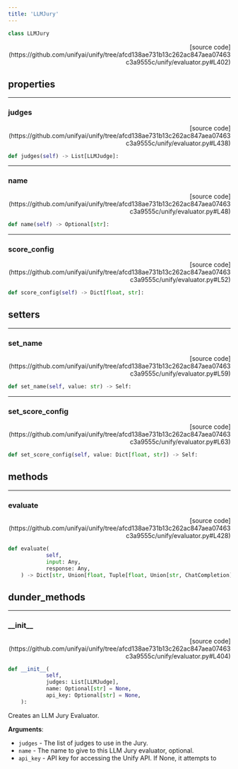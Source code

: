 ```yaml
---
title: 'LLMJury'
---
```


```python
class LLMJury
```

<p align="right">[source code](https://github.com/unifyai/unify/tree/afcd138ae731b13c262ac847aea07463c3a9555c/unify/evaluator.py#L402)</p>



## properties

---

### judges

<p align="right">[source code](https://github.com/unifyai/unify/tree/afcd138ae731b13c262ac847aea07463c3a9555c/unify/evaluator.py#L438)</p>

```python
def judges(self) -> List[LLMJudge]:
```



---

### name

<p align="right">[source code](https://github.com/unifyai/unify/tree/afcd138ae731b13c262ac847aea07463c3a9555c/unify/evaluator.py#L48)</p>

```python
def name(self) -> Optional[str]:
```



---

### score\_config

<p align="right">[source code](https://github.com/unifyai/unify/tree/afcd138ae731b13c262ac847aea07463c3a9555c/unify/evaluator.py#L52)</p>

```python
def score_config(self) -> Dict[float, str]:
```



## setters

---

### set\_name

<p align="right">[source code](https://github.com/unifyai/unify/tree/afcd138ae731b13c262ac847aea07463c3a9555c/unify/evaluator.py#L59)</p>

```python
def set_name(self, value: str) -> Self:
```



---

### set\_score\_config

<p align="right">[source code](https://github.com/unifyai/unify/tree/afcd138ae731b13c262ac847aea07463c3a9555c/unify/evaluator.py#L63)</p>

```python
def set_score_config(self, value: Dict[float, str]) -> Self:
```



## methods

---

### evaluate

<p align="right">[source code](https://github.com/unifyai/unify/tree/afcd138ae731b13c262ac847aea07463c3a9555c/unify/evaluator.py#L428)</p>

```python
def evaluate(
            self,
            input: Any,
            response: Any,
    ) -> Dict[str, Union[float, Tuple[float, Union[str, ChatCompletion]]]]:
```



## dunder_methods

---

### \_\_init\_\_

<p align="right">[source code](https://github.com/unifyai/unify/tree/afcd138ae731b13c262ac847aea07463c3a9555c/unify/evaluator.py#L404)</p>

```python
def __init__(
            self,
            judges: List[LLMJudge],
            name: Optional[str] = None,
            api_key: Optional[str] = None,
    ):
```

Creates an LLM Jury Evaluator.

**Arguments**:

- `judges` - The list of judges to use in the Jury.
- `name` - The name to give to this LLM Jury evaluator, optional.
- `api_key` - API key for accessing the Unify API. If None, it attempts to
